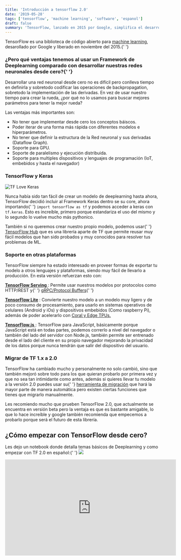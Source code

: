 ```yaml
---
title: 'Introducción a tensorflow 2.0'
date: '2019-05-28'
tags: ['tensorflow', 'machine learning', 'software', 'espanol']
draft: false
summary: 'TensorFlow, lanzado en 2015 por Google, simplifica el desarrollo de redes neuronales con soporte para GPU y diversas plataformas, y su integración con Keras facilita la creación de modelos.'
---
```


<p>
  TensorFlow es una biblioteca de código abierto para
  <a href="/blog/es/artificial-intelligent/que-es-inteligencia-artificial"> machine learning</a>,
  desarollado por Google y liberado en noviembre del 2015.{' '}
</p>

<h3>
  ¿Pero qué ventajas tenemos al usar un Framework de Deeplearning comparado con desarrollar nuestras
  redes neuronales desde cero?{' '}
</h3>

<p>
  Desarrollar una red neuronal desde cero no es difícil pero conlleva tiempo en definirla y
  sobretodo codificar las operaciones de backpropagation, sobretodo la implementación de las
  derivadas. En vez de usar nuestro tiempo para crear la rueda, ¿por qué no lo usamos para buscar
  mejores parámetros para tener la mejor rueda?
</p>

<p>Las ventajas más importantes son:</p>

<ul>
  <li>No tener que implementar desde cero los conceptos báiscos.</li>
  <li> Poder iterar de una forma más rápida con diferentes modelos e hiperparámetros.</li>
  <li> No tener que definir la estructura de la Red neuronal y sus derivadas (Dataflow Graph).</li>
  <li> Soporte para GPU.</li>
  <li> Soporte de paralelismo y ejecución distribuida.</li>
  <li>
    Soporte para multiples dispositivos y lenguajes de programación (IoT, embebidos y hasta el
    navegador)
  </li>
</ul>

<h3>TensorFlow y Keras</h3>

![TF Love Keras](/static/images/content/2023/tflovekeras.png)

<p>
  Nunca había sido tan fácil de crear un modelo de deeplearning hasta ahora, TensorFlow decidió
  incluir al Framework Keras dentro se su core, ahora importando{' '}
  <code>import tensorflow as tf</code> y podemos acceder a keras con <code>tf.keras</code>. Esto es
  increíble, primero porque estandariza el uso del mismo y lo segundo lo vuelve mucho más pythonico.
</p>

<p>
  También si no queremos crear nuestro propio modelo, podemos usar{' '}
  <a href="https://www.tensorflow.org/hub/">TensorFlow Hub</a> que es una librería aparte de TF que
  permite reusar muy fácil modelos que han sido probados y muy conocidos para resolver tus problemas
  de ML.
</p>

<h3>Soporte en otras plataformas</h3>

<p>
  TensorFlow siempre ha estado interesado en proveer formas de exportar tu modelo a otros lenguajes
  y plataformas, siendo muy fácil de llevarlo a producción. En esta versión refuerzan esto con:
</p>

<p>
  <a href="https://www.tensorflow.org/tfx/serving/">
    <strong>TensorFlow Serving</strong>
  </a>
  : Permite usar nuestros modelos por protocolos como HTTP/REST y{' '}
  <a href="https://grpc.io/docs/guides/">gRPC/Protocol Buffers</a>{' '}
</p>

<p>
  <strong>
    <a href="https://www.tensorflow.org/mobile/tflite/">TensorFlow Lite</a>
  </strong>
  : Convierte nuestro modelo a un modelo muy ligero y de poco consumo de procesamiento, para usarlo
  en sistemas operativos de celulares (Android y iOs) y dispositivos embebidos (Como raspberry Pi),
  además de poder acelerarlo con <a href="https://coral.withgoogle.com/">Coral y Edge TPUs.</a>
</p>

<p>
  <a href="https://js.tensorflow.org/">
    <strong>TensorFlow.js</strong>
  </a>
  : TensorFlow para JavaScript, básicamente porque JavaScript está en todas partes, podemos correrlo
  a nivel del navegador o también del lado del servidor con Node.js, también permite ser entrenado
  desde el lado del cliente en su propio navegador mejorando la privacidad de los datos porque nunca
  tendrán que salir del dispositivo del usuario.
</p>

<h3>Migrar de TF 1.x a 2.0 </h3>

<p>
  TensorFlow ha cambiado mucho y personalmente no solo cambió, sino que también mejoró sobre todo
  para los que quieran probarlo por primera vez y que no sea tan intimidante como antes, además si
  quieres llevar tu modelo a la versión 2.0 puedes usar su{' '}
  <a href="https://www.tensorflow.org/beta/guide/migration_guide">herramienta de migración</a> que
  hará la mayor parte de manera automática pero existen ciertas funciones que tienes que migrarlo
  manualmente.
</p>

<p></p>

<p>
  Les recomiendo mucho que prueben TensorFlow 2.0, que actualmente se encuentra en versión beta pero
  la ventaja es que es bastante amigable, lo que lo hace increíble y google también recomienda que
  empecemos a probarlo porque será el futuro de esta librería.
</p>

<h2>¿Cómo empezar con TensorFlow desde cero? </h2>

<p>
  Les dejo un notebook donde detalla temas básicos de Deeplearning y como empezar con TF 2.0 en
  español:{' '}
  <a href="https://colab.research.google.com/github/wgcv/TensorFlow-Taller-2.0/blob/master/Workshop_TF_2_0.ipynb">
    <img src="https://colab.research.google.com/assets/colab-badge.svg" />
  </a>
</p>

<iframe
  width="560"
  height="315"
  src="https://www.youtube.com/embed/P7Mjg42HXwM?si=CP9ccB0V69f4UMux"
  title="YouTube video player"
  frameborder="0"
  allow="accelerometer; autoplay; clipboard-write; encrypted-media; gyroscope; picture-in-picture; web-share"
  referrerpolicy="strict-origin-when-cross-origin"
  allowfullscreen
></iframe>
